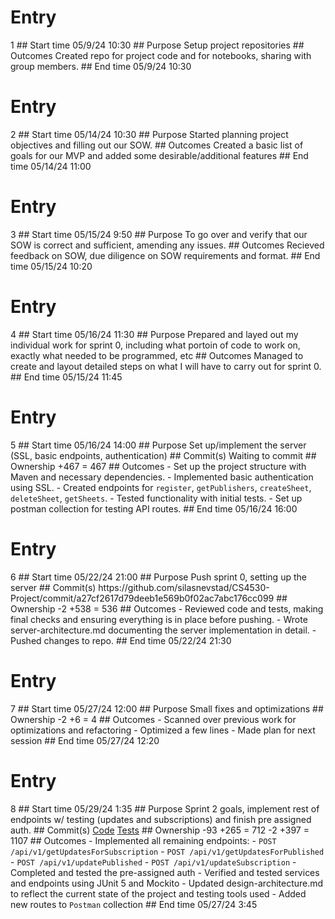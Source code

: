 # Entry
1
## Start time
05/9/24 10:30
## Purpose
Setup project repositories
## Outcomes
Created repo for project code and for notebooks, sharing with group members.
## End time
05/9/24 10:30


# Entry
2
## Start time
05/14/24 10:30
## Purpose
Started planning project objectives and filling out our SOW.
## Outcomes
Created a basic list of goals for our MVP and added some desirable/additional features
## End time
05/14/24 11:00

# Entry
3
## Start time
05/15/24 9:50
## Purpose
To go over and verify that our SOW is correct and sufficient, amending any issues.
## Outcomes
Recieved feedback on SOW, due diligence on SOW requirements and format.
## End time
05/15/24 10:20

# Entry
4
## Start time
05/16/24 11:30
## Purpose
Prepared and layed out my individual work for sprint 0, including what portoin of code to work on, exactly what needed to be programmed, etc
## Outcomes
Managed to create and layout detailed steps on what I will have to carry out for sprint 0.
## End time
05/15/24 11:45

# Entry
5
## Start time
05/16/24 14:00
## Purpose
Set up/implement the server (SSL, basic endpoints, authentication)
## Commit(s)
Waiting to commit
## Ownership
+467 = 467
## Outcomes
- Set up the project structure with Maven and necessary dependencies.
- Implemented basic authentication using SSL.
- Created endpoints for `register`, `getPublishers`, `createSheet`, `deleteSheet`, `getSheets`.
- Tested functionality with initial tests.
- Set up postman collection for testing API routes.
## End time
05/16/24 16:00

# Entry
6
## Start time
05/22/24 21:00
## Purpose
Push sprint 0, setting up the server
## Commit(s)
https://github.com/silasnevstad/CS4530-Project/commit/a27cf2617d79deeb1e569b0f02ac7abc176cc099
## Ownership
-2 +538 = 536
## Outcomes
- Reviewed code and tests, making final checks and ensuring everything is in place before pushing.
- Wrote server-architecture.md documenting the server implementation in detail.
- Pushed changes to repo.
## End time
05/22/24 21:30

# Entry
7
## Start time
05/27/24 12:00
## Purpose
Small fixes and optimizations
## Ownership
-2 +6 = 4
## Outcomes
- Scanned over previous work for optimizations and refactoring
- Optimized a few lines
- Made plan for next session
## End time
05/27/24 12:20

# Entry
8
## Start time
05/29/24 1:35
## Purpose
Sprint 2 goals, implement rest of endpoints w/ testing (updates and subscriptions) and finish pre assigned auth.
## Commit(s)
[Code](https://github.com/silasnevstad/CS4530-Project/commit/2a8ae07559889591a6a8e9f42da4e0251f1f3854)
[Tests](https://github.com/silasnevstad/CS4530-Project/commit/c2fd8e3c426a507f888f6ca6287ec7ee2da73809)
## Ownership
-93 +265 = 712
-2 +397 = 1107
## Outcomes
- Implemented all remaining endpoints:
  - `POST /api/v1/getUpdatesForSubscription`
  - `POST /api/v1/getUpdatesForPublished`
  - `POST /api/v1/updatePublished`
  - `POST /api/v1/updateSubscription`
- Completed and tested the pre-assigned auth
- Verified and tested services and endpoints using JUnit 5 and Mockito
- Updated design-architecture.md to reflect the current state of the project and testing tools used
- Added new routes to `Postman` collection
## End time
05/27/24 3:45
